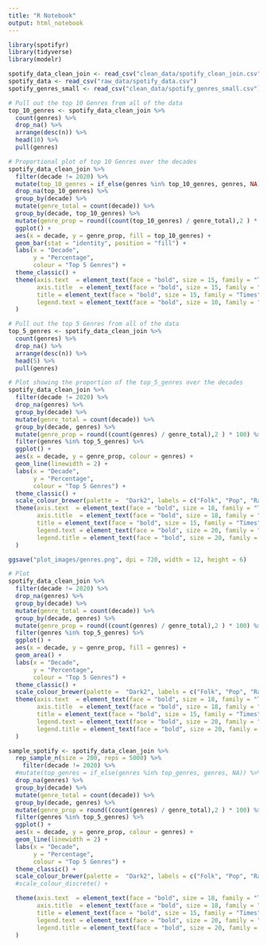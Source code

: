```yaml
---
title: "R Notebook"
output: html_notebook
---
```


```r
library(spotifyr)
library(tidyverse)
library(modelr)
```


```r
spotify_data_clean_join <- read_csv("clean_data/spotify_clean_join.csv")
spotify_data <- read_csv("raw_data/spotify_data.csv")
spotify_genres_small <- read_csv("clean_data/spotify_genres_small.csv")
```

```r
# Pull out the top 10 Genres from all of the data
top_10_genres <- spotify_data_clean_join %>% 
  count(genres) %>% 
  drop_na() %>% 
  arrange(desc(n)) %>% 
  head(10) %>% 
  pull(genres)
```


```r
# Proportional plot of top 10 Genres over the decades
spotify_data_clean_join %>% 
  filter(decade != 2020) %>% 
  mutate(top_10_genres = if_else(genres %in% top_10_genres, genres, NA)) %>% 
  drop_na(top_10_genres) %>%
  group_by(decade) %>% 
  mutate(genre_total = count(decade)) %>% 
  group_by(decade, top_10_genres) %>% 
  mutate(genre_prop = round((count(top_10_genres) / genre_total),2 ) * 100) %>% 
  ggplot() +
  aes(x = decade, y = genre_prop, fill = top_10_genres) +
  geom_bar(stat = "identity", position = "fill") +
  labs(x = "Decade",
       y = "Percentage",
       colour = "Top 5 Genres") +
  theme_classic() +
  theme(axis.text  = element_text(face = "bold", size = 15, family = "Times"),
        axis.title  = element_text(face = "bold", size = 15, family = "Times"),
        title = element_text(face = "bold", size = 15, family = "Times"),
        legend.text = element_text(face = "bold", size = 10, family = "Times")
  ) 
```
```r
# Pull out the top 5 Genres from all of the data
top_5_genres <- spotify_data_clean_join %>% 
  count(genres) %>% 
  drop_na() %>% 
  arrange(desc(n)) %>% 
  head(5) %>% 
  pull(genres)
```


```r
# Plot showing the proportion of the top_5_genres over the decades
spotify_data_clean_join %>%
  filter(decade != 2020) %>% 
  drop_na(genres) %>%
  group_by(decade) %>% 
  mutate(genre_total = count(decade)) %>% 
  group_by(decade, genres) %>% 
  mutate(genre_prop = round((count(genres) / genre_total),2 ) * 100) %>% 
  filter(genres %in% top_5_genres) %>% 
  ggplot() +
  aes(x = decade, y = genre_prop, colour = genres) +
  geom_line(linewidth = 2) +
  labs(x = "Decade",
       y = "Percentage",
       colour = "Top 5 Genres") +
  theme_classic() +
  scale_colour_brewer(palette =  "Dark2", labels = c("Folk", "Pop", "Rap", "Rock", "Soul")) +
  theme(axis.text  = element_text(face = "bold", size = 18, family = "Times"),
        axis.title  = element_text(face = "bold", size = 18, family = "Times"),
        title = element_text(face = "bold", size = 15, family = "Times"),
        legend.text = element_text(face = "bold", size = 20, family = "Times"),
        legend.title = element_text(face = "bold", size = 20, family = "Times")
  ) 

ggsave("plot_images/genres.png", dpi = 720, width = 12, height = 6)

```

```r
# Plot 
spotify_data_clean_join %>%
  filter(decade != 2020) %>% 
  drop_na(genres) %>%
  group_by(decade) %>% 
  mutate(genre_total = count(decade)) %>% 
  group_by(decade, genres) %>% 
  mutate(genre_prop = round((count(genres) / genre_total),2 ) * 100) %>% 
  filter(genres %in% top_5_genres) %>% 
  ggplot() +
  aes(x = decade, y = genre_prop, fill = genres) +
  geom_area() +
  labs(x = "Decade",
       y = "Percentage",
       colour = "Top 5 Genres") +
  theme_classic() +
  scale_colour_brewer(palette =  "Dark2", labels = c("Folk", "Pop", "Rap", "Rock", "Soul")) +
  theme(axis.text  = element_text(face = "bold", size = 18, family = "Times"),
        axis.title  = element_text(face = "bold", size = 18, family = "Times"),
        title = element_text(face = "bold", size = 15, family = "Times"),
        legend.text = element_text(face = "bold", size = 20, family = "Times"),
        legend.title = element_text(face = "bold", size = 20, family = "Times")
  ) 
```



```r
sample_spotify <- spotify_data_clean_join %>% 
  rep_sample_n(size = 200, reps = 5000) %>% 
    filter(decade != 2020) %>% 
  #mutate(top_genres = if_else(genres %in% top_genres, genres, NA)) %>% 
  drop_na(genres) %>%
  group_by(decade) %>% 
  mutate(genre_total = count(decade)) %>% 
  group_by(decade, genres) %>% 
  mutate(genre_prop = round((count(genres) / genre_total),2 ) * 100) %>% 
  filter(genres %in% top_5_genres) %>% 
  ggplot() +
  aes(x = decade, y = genre_prop, colour = genres) +
  geom_line(linewidth = 2) +
  labs(x = "Decade",
       y = "Percentage",
       colour = "Top 5 Genres") +
  theme_classic() +
  scale_colour_brewer(palette =  "Dark2", labels = c("Folk", "Pop", "Rap", "Rock", "Soul")) +
  #scale_colour_discrete() +

  theme(axis.text  = element_text(face = "bold", size = 18, family = "Times"),
        axis.title  = element_text(face = "bold", size = 18, family = "Times"),
        title = element_text(face = "bold", size = 15, family = "Times"),
        legend.text = element_text(face = "bold", size = 20, family = "Times"),
        legend.title = element_text(face = "bold", size = 20, family = "Times")
  ) 
 
```


